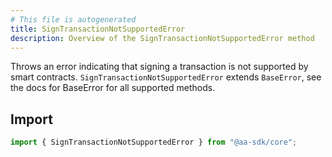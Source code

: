 ```yaml
---
# This file is autogenerated
title: SignTransactionNotSupportedError
description: Overview of the SignTransactionNotSupportedError method
---
```



Throws an error indicating that signing a transaction is not supported by smart contracts.
<Note>
`SignTransactionNotSupportedError` extends `BaseError`, see the docs for BaseError for all supported methods.
</Note>

## Import

```ts
import { SignTransactionNotSupportedError } from "@aa-sdk/core";
```

